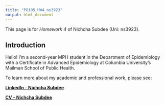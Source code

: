 ```yaml
---
title: "P8105_HW4_ns3923"
output: html_document
---
```


This page is for *Homework 4* of Nichcha Subdee (Uni: ns3923).

## **Introduction**

Hello! I'm a second-year MPH student in the Department of Epidemiology with a Certificate in Advanced Epidemiology at Columbia University's Mailman School of Public Health. 

To learn more about my academic and professional work, please see:


[**LinkedIn - Nichcha Subdee**](https://www.linkedin.com/in/nichcha-subdee-b94247108/){target="_blank" rel="noopener"}

[**CV - Nichcha Subdee**](files/CV_ns3923.pdf){target="_blank" rel="noopener"}
